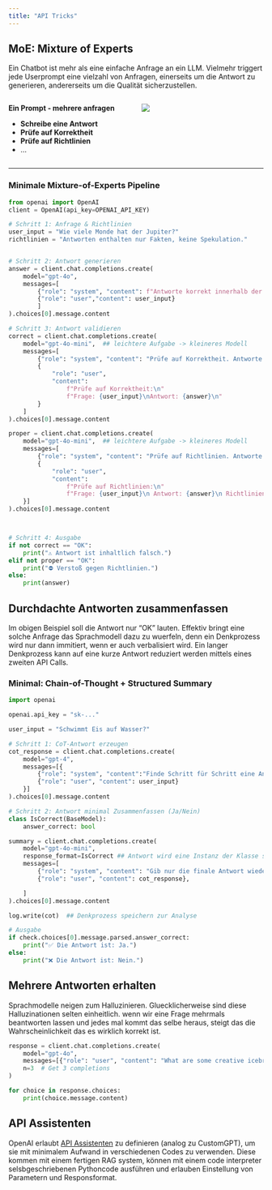 ```yaml
---
title: "API Tricks"
---
```


## MoE: Mixture of Experts

Ein Chatbot ist mehr als eine einfache Anfrage an ein LLM.
Vielmehr triggert jede Userprompt eine vielzahl von Anfragen, einerseits um die Antwort zu generieren, andererseits um die Qualität sicherzustellen.


::: columns
::: {.column width="50%"}
**Ein Prompt - mehrere anfragen**

* **Schreibe eine Antwort**
* **Prüfe auf Korrektheit**
* **Prüfe auf Richtlinien**
* ...
:::

::: {.column width="50%"}
![](images/blinky_MoE.png)
:::
:::

---




### Minimale Mixture-of-Experts Pipeline

```python
from openai import OpenAI
client = OpenAI(api_key=OPENAI_API_KEY)

# Schritt 1: Anfrage & Richtlinien
user_input = "Wie viele Monde hat der Jupiter?"
richtlinien = "Antworten enthalten nur Fakten, keine Spekulation."


# Schritt 2: Antwort generieren
answer = client.chat.completions.create(
    model="gpt-4o",
    messages=[
        {"role": "system", "content": f"Antworte korrekt innerhalb der Richtlinien.\n Richtlinien: {richtlinien}"},
        {"role": "user","content": user_input}
        ]
).choices[0].message.content

# Schritt 3: Antwort validieren
correct = client.chat.completions.create(
    model="gpt-4o-mini",  ## leichtere Aufgabe -> kleineres Modell
    messages=[
        {"role": "system", "content": "Prüfe auf Korrektheit. Antworte nur 'OK' wenn alles korrekt ist."},
        {
            "role": "user", 
            "content":
                f"Prüfe auf Korrektheit:\n"
                f"Frage: {user_input}\nAntwort: {answer}\n"
        }
    ]
).choices[0].message.content

proper = client.chat.completions.create(
    model="gpt-4o-mini",  ## leichtere Aufgabe -> kleineres Modell
    messages=[
        {"role": "system", "content": "Prüfe auf Richtlinien. Antworte nur 'OK' wenn alles korrekt ist."},
        {
            "role": "user", 
            "content":
                f"Prüfe auf Richtlinien:\n"
                f"Frage: {user_input}\n Antwort: {answer}\n Richtlinien: {richtlinien}"
    }]
).choices[0].message.content



# Schritt 4: Ausgabe
if not correct == "OK":
    print("⚠️ Antwort ist inhaltlich falsch.")
elif not proper == "OK":
    print("⛔ Verstoß gegen Richtlinien.")
else:
    print(answer)

```


## Durchdachte Antworten zusammenfassen

Im obigen Beispiel soll die Antwort nur "OK" lauten.
Effektiv bringt eine solche Anfrage das Sprachmodell dazu zu wuerfeln, denn ein Denkprozess wird nur dann immitiert, wenn er auch verbalisiert wird.
Ein langer Denkprozess kann auf eine kurze Antwort reduziert werden mittels eines zweiten API Calls.

### Minimal: Chain-of-Thought + Structured Summary

```python
import openai

openai.api_key = "sk-..."

user_input = "Schwimmt Eis auf Wasser?"

# Schritt 1: CoT-Antwort erzeugen
cot_response = client.chat.completions.create(
    model="gpt-4",
    messages=[{
        {"role": "system", "content":"Finde Schritt für Schritt eine Antwort auf die Anfrage."},
        {"role": "user", "content": user_input}
    }]
).choices[0].message.content

# Schritt 2: Antwort minimal Zusammenfassen (Ja/Nein)
class IsCorrect(BaseModel):
    answer_correct: bool

summary = client.chat.completions.create(
    model="gpt-4o-mini",
    response_format=IsCorrect ## Antwort wird eine Instanz der Klasse sein
    messages=[
        {"role": "system", "content": "Gib nur die finale Antwort wieder."},
        {"role": "user", "content": cot_response},

    ]
).choices[0].message.content

log.write(cot)  ## Denkprozess speichern zur Analyse

# Ausgabe
if check.choices[0].message.parsed.answer_correct:
    print("✅ Die Antwort ist: Ja.")
else:
    print("❌ Die Antwort ist: Nein.")
```

## Mehrere Antworten erhalten

Sprachmodelle neigen zum Halluzinieren.
Gluecklicherweise sind diese Halluzinationen selten einheitlich.
wenn wir eine Frage mehrmals beantworten lassen und jedes mal kommt das selbe heraus, steigt das die Wahrscheinlichkeit das es wirklich korrekt ist.

``` python
response = client.chat.completions.create(
    model="gpt-4o",
    messages=[{"role": "user", "content": "What are some creative icebreaker questions?"}],
    n=3  # Get 3 completions
)

for choice in response.choices:
    print(choice.message.content)
```

## API Assistenten

OpenAI erlaubt [API Assistenten](https://platform.openai.com/assistants) zu definieren (analog zu CustomGPT), um sie mit minimalem Aufwand in verschiedenen Codes zu verwenden.
Diese kommen mit einem fertigen RAG system, können mit einem code interpreter selsbgeschriebenen Pythoncode ausführen und erlauben Einstellung von Parametern und Responsformat.